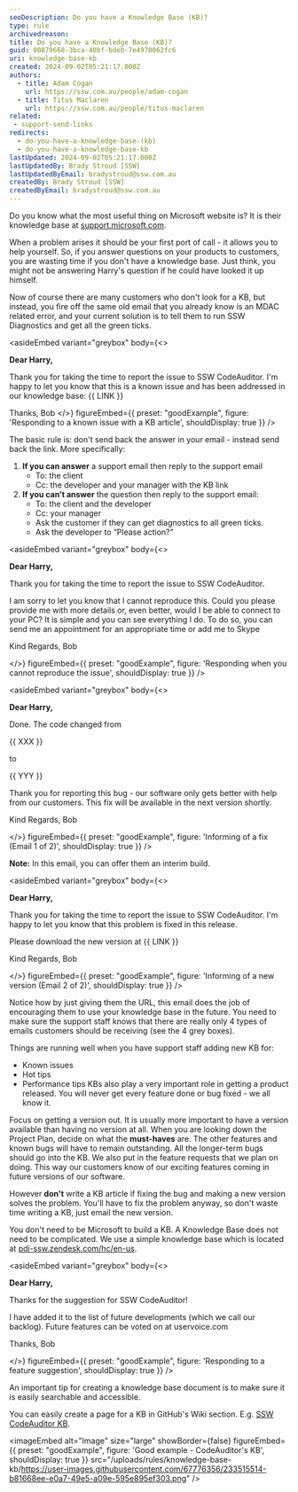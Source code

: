 ```yaml
---
seoDescription: Do you have a Knowledge Base (KB)?
type: rule
archivedreason:
title: Do you have a Knowledge Base (KB)?
guid: 00879668-3bca-40bf-bdeb-7e4970062fc6
uri: knowledge-base-kb
created: 2024-09-02T05:21:17.000Z
authors:
  - title: Adam Cogan
    url: https://ssw.com.au/people/adam-cogan
  - title: Titus Maclaren
    url: https://ssw.com.au/people/titus-maclaren
related:
 - support-send-links
redirects:
  - do-you-have-a-knowledge-base-(kb)
  - do-you-have-a-knowledge-base-kb
lastUpdated: 2024-09-02T05:21:17.000Z
lastUpdatedBy: Brady Stroud [SSW]
lastUpdatedByEmail: bradystroud@ssw.com.au
createdBy: Brady Stroud [SSW]
createdByEmail: bradystroud@ssw.com.au
---
```


Do you know what the most useful thing on Microsoft website is? It is their knowledge base at [support.microsoft.com](https://support.microsoft.com/).

When a problem arises it should be your first port of call - it allows you to help yourself.
So, if you answer questions on your products to customers, you are wasting time if you don't have a knowledge base. Just think, you might not be answering Harry's question if he could have looked it up himself.

Now of course there are many customers who don't look for a KB, but instead, you fire off the same old email that you already know is an MDAC related error, and your current solution is to tell them to run SSW Diagnostics and get all the green ticks.

<asideEmbed
  variant="greybox"
  body={<>
    
**Dear Harry,**

Thank you for taking the time to report the issue to SSW CodeAuditor. I'm happy to let you know that this is a known issue and has been addressed in our knowledge base: &#123;&#123; LINK &#125;&#125;

Thanks,
Bob
  </>}
  figureEmbed={{
    preset: "goodExample",
    figure: 'Responding to a known issue with a KB article',
    shouldDisplay: true
  }}
/>

The basic rule is: don't send back the answer in your email - instead send back the link. More specifically:

1. **If you can answer** a support email then reply to the support email
   * To: the client
   * Cc: the developer and your manager with the KB link
2. **If you can’t answer** the question then reply to the support email:
   * To: the client and the developer
   * Cc: your manager
   * Ask the customer if they can get diagnostics to all green ticks.
   * Ask the developer to “Please action?"

<asideEmbed
  variant="greybox"
  body={<>
    
**Dear Harry,**

Thank you for taking the time to report the issue to SSW CodeAuditor.

I am sorry to let you know that I cannot reproduce this. Could you please provide me with more details or, even better, would I be able to connect to your PC? It is simple and you can see everything I do. To do so, you can send me an appointment for an appropriate time or add me to Skype

Kind Regards,
Bob

  </>}
  figureEmbed={{
    preset: "goodExample",
    figure: 'Responding when you cannot reproduce the issue',
    shouldDisplay: true
  }}
/>

<asideEmbed
  variant="greybox"
  body={<>
    
**Dear Harry,**

Done. The code changed from

&#123;&#123; XXX &#125;&#125;

to

&#123;&#123; YYY &#125;&#125;

Thank you for reporting this bug - our software only gets better with help from our customers. This fix will be available in the next version shortly.

Kind Regards,
Bob

  </>}
  figureEmbed={{
    preset: "goodExample",
    figure: 'Informing of a fix (Email 1 of 2)',
    shouldDisplay: true
  }}
/>

**Note:** In this email, you can offer them an interim build.

<asideEmbed
  variant="greybox"
  body={<>
    
**Dear Harry,**

Thank you for taking the time to report the issue to SSW CodeAuditor. I'm happy to let you know that this problem is fixed in this release.

Please download the new version at &#123;&#123; LINK &#125;&#125;

Kind Regards,
Bob

  </>}
  figureEmbed={{
    preset: "goodExample",
    figure: 'Informing of a new version (Email 2 of 2)',
    shouldDisplay: true
  }}
/>

Notice how by just giving them the URL, this email does the job of encouraging them to use your knowledge base in the future. You need to make sure the support staff knows that there are really only 4 types of emails customers should be receiving (see the 4 grey boxes).

Things are running well when you have support staff adding new KB for:

* Known issues
* Hot tips
* Performance tips KBs also play a very important role in getting a product released. You will never get every feature done or bug fixed - we all know it.

Focus on getting a version out. It is usually more important to have a version available than having no version at all. When you are looking down the Project Plan, decide on what the **must-haves** are. The other features and known bugs will have to remain outstanding. All the longer-term bugs should go into the KB. We also put in the feature requests that we plan on doing. This way our customers know of our exciting features coming in future versions of our software.

However **don't** write a KB article if fixing the bug and making a new version solves the problem. You'll have to fix the problem anyway, so don't waste time writing a KB, just email the new version.

You don't need to be Microsoft to build a KB. A Knowledge Base does not need to be complicated. We use a simple knowledge base which is located at [pdi-ssw.zendesk.com/hc/en-us](https://pdi-ssw.zendesk.com/hc/).

<asideEmbed
  variant="greybox"
  body={<>
    
**Dear Harry,**

Thanks for the suggestion for SSW CodeAuditor!

I have added it to the list of future developments (which we call our backlog). Future features can be voted on at uservoice.com

Thanks,
Bob

  </>}
  figureEmbed={{
    preset: "goodExample",
    figure: 'Responding to a feature suggestion',
    shouldDisplay: true
  }}
/>

An important tip for creating a knowledge base document is to make sure it is easily searchable and accessible.

You can easily create a page for a KB in GitHub's Wiki section. E.g. [SSW CodeAuditor KB](<https://github.com/SSWConsulting/SSW.CodeAuditor/wiki/SSW-CodeAuditor-Knowledge-Base-(KB)>).

<imageEmbed
  alt="Image"
  size="large"
  showBorder={false}
  figureEmbed={{
    preset: "goodExample",
    figure: 'Good example - CodeAuditor\'s KB',
    shouldDisplay: true
  }}
  src="/uploads/rules/knowledge-base-kb/https://user-images.githubusercontent.com/67776356/233515514-b81668ee-e0a7-49e5-a09e-595e895ef303.png"
/>
